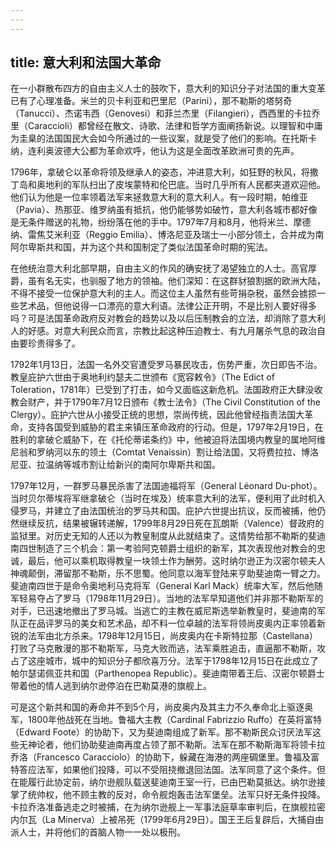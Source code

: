 ```yaml
---
---
---
```

title: 意大利和法国大革命
---




在一小群散布四方的自由主义人士的鼓吹下，意大利的知识分子对法国的重大变革已有了心理准备。米兰的贝卡利亚和巴里尼（Parini），那不勒斯的塔努奇（Tanucci）、杰诺韦西（Genovesi）和菲兰杰里（Filangieri），西西里的卡拉乔里（Caraccioli）都曾经在散文、诗歌、法律和哲学方面阐扬新说。以理智和中庸为圭臬的法国国民大会如今所通过的一些议案，就是受了他们的影响。在托斯卡纳，连利奥波德大公都为革命欢呼，他认为这是全面改革欧洲可贵的先声。

1796年，拿破仑以革命将领及继承人的姿态，冲进意大利，如狂野的秋风，将撒丁岛和奥地利的军队扫出了皮埃蒙特和伦巴底。当时几乎所有人民都夹道欢迎他。他们认为他是一位率领着法军来拯救意大利的意大利人。有一段时期，帕维亚（Pavia）、热那亚、维罗纳虽有抵抗，他仍能够势如破竹，意大利各城市都好像是无条件赠送的礼物，纷纷落在他的手中。1797年7月和8月，他将米兰、摩德纳、雷焦艾米利亚（Reggio Emilia）、博洛尼亚及瑞士一小部分领土，合并成为南阿尔卑斯共和国，并为这个共和国制定了类似法国革命时期的宪法。

在他统治意大利北部早期，自由主义的作风的确安抚了渴望独立的人士。高官厚爵，虽有名无实，也驯服了地方的领袖。他们深知：在这群豺狼割据的欧洲大陆，不得不接受一位保护意大利的主人。而这位主人虽然有些苛捐杂税，虽然会掳掠一些艺术品，但他说得一口漂亮的意大利语。法律公正开明，不是比别人要好得多吗？可是法国革命政府反对教会的趋势以及以后压制教会的立法，却消除了意大利人的好感。对意大利民众而言，宗教比起这种压迫教士、有九月屠杀气息的政治自由要珍贵得多了。

1792年1月13日，法国一名外交官遭受罗马暴民攻击，伤势严重，次日即告不治。教皇庇护六世由于奥地利约瑟夫二世颁布《宽容敕令》（The Edict of Toleration，1781年）已受到了打击，如今又面临这新危机。法国政府正大肆没收教会财产，并于1790年7月12日颁布《教士法令》（The Civil Constitution of the Clergy）。庇护六世从小接受正统的思想，崇尚传统，因此他曾经指责法国大革命，支持各国受到威胁的君主来镇压革命政府的行动。但是，1797年2月19日，在胜利的拿破仑威胁下，在《托伦蒂诺条约》中，他被迫将法国境内教皇的属地阿维尼翁和罗纳河以东的领土（Comtat Venaissin）割让给法国，又将费拉拉、博洛尼亚、拉温纳等城市割让给新兴的南阿尔卑斯共和国。

1797年12月，一群罗马暴民杀害了法国迪福将军（General Léonard Du-phot）。当时贝尔蒂埃将军继拿破仑（当时在埃及）统率意大利的法军，便利用了此时机入侵罗马，并建立了由法国统治的罗马共和国。庇护六世提出抗议，反而被捕，他仍然继续反抗，结果被辗转递解，1799年8月29日死在瓦朗斯（Valence）督政府的监狱里。对历史无知的人还以为教皇制度从此就结束了。这情势给那不勒斯的斐迪南四世制造了三个机会：第一考验阿克顿爵士组织的新军，其次表现他对教会的忠诚，最后，他可以乘机取得教皇一块领土作为酬劳。这时纳尔逊正为汉密尔顿夫人神魂颠倒，滞留那不勒斯，乐不思蜀。他同意以海军登陆来亨助斐迪南一臂之力。斐迪南四世于是命令奥地利马克将军（General Karl Mack）统率大军，然后他随军轻易夺占了罗马（1798年11月29日）。当地的法军早知道他们并非那不勒斯军的对手，已迅速地撤出了罗马城。当逃亡的主教在威尼斯选举新教皇时，斐迪南的军队正在品评罗马的美女和艺术品，却不料一位卓越的法军将领尚皮奥内正率领着新锐的法军由北方杀来。1798年12月15日，尚皮奥内在卡斯特拉那（Castellana）打败了马克散漫的那不勒斯军，马克大败而逃，法军乘胜追击，直逼那不勒斯，攻占了这座城市，城中的知识分子都欣喜万分。法军于1798年12月15日在此成立了帕尔瑟诺佩亚共和国（Parthenopea Republic）。斐迪南带着王后、汉密尔顿爵士带着他的情人逃到纳尔逊停泊在巴勒莫港的旗舰上。

可是这个新共和国的寿命并不到5个月，尚皮奥内及其主力不久奉命北上驱逐奥军，1800年他战死在当地。鲁福大主教（Cardinal Fabrizzio Ruffo）在英将富特（Edward Foote）的协助下，又为斐迪南组成了新军。那不勒斯民众讨厌法军这些无神论者，他们协助斐迪南再度占领了那不勒斯。法军在那不勒斯海军将领卡拉乔洛（Francesco Caracciolo）的协助下，躲藏在海港的两座碉堡里。鲁福及富特答应法军，如果他们投降，可以不受阻挠撤退回法国。法军同意了这个条件。但在能履行此协定前，纳尔逊舰队载送斐迪南王室一行，已由巴勒莫抵达。纳尔逊接掌了统帅权，他不顾主教的反对，命令舰炮轰击法军堡垒。法军只好无条件投降。卡拉乔洛准备逃走之时被捕，在为纳尔逊舰上一军事法庭草率审判后，在旗舰拉密内尔瓦（La Minerva）上被吊死（1799年6月29日）。国王王后复辟后，大捕自由派人士，并将他们的首脑人物一一处以极刑。